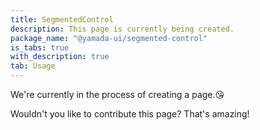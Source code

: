 ```yaml
---
title: SegmentedControl
description: This page is currently being created.
package_name: "@yamada-ui/segmented-control"
is_tabs: true
with_description: true
tab: Usage
---
```


We're currently in the process of creating a page.😘

Wouldn't you like to contribute this page? That's amazing!
